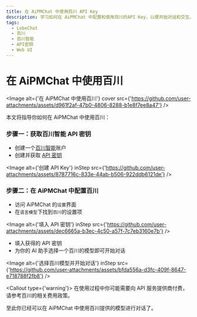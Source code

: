 ```yaml
---
title: 在 AiPMChat 中使用百川 API Key
description: 学习如何在 AiPMChat 中配置和使用百川的API Key，以便开始对话和交互。
tags:
  - LobeChat
  - 百川
  - 百川智能
  - API密钥
  - Web UI
---
```


# 在 AiPMChat 中使用百川

<Image
  alt={'在 AiPMChat 中使用百川'}
  cover
  src={'https://github.com/user-attachments/assets/d961f2af-47b0-4806-8288-b1e8f7ee8a47'}
/>

本文将指导你如何在 AiPMChat 中使用百川：

<Steps>

### 步骤一：获取百川智能 API 密钥

- 创建一个[百川智能](https://platform.baichuan-ai.com/homePage)账户
- 创建并获取 [API 密钥](https://platform.baichuan-ai.com/console/apikey)

<Image
  alt={'创建 API Key'}
  inStep
  src={'https://github.com/user-attachments/assets/8787716c-833e-44ab-b506-922ddb6121de'}
/>

### 步骤二：在 AiPMChat 中配置百川

- 访问 AiPMChat 的`设置`界面
- 在`语言模型`下找到`百川`的设置项

<Image
  alt={'填入 API 密钥'}
  inStep
  src={'https://github.com/user-attachments/assets/dec6665a-b3ec-4c50-a57f-7c7eb3160e7b'}
/>

- 填入获得的 API 密钥
- 为你的 AI 助手选择一个百川的模型即可开始对话

<Image
  alt={'选择百川模型并开始对话'}
  inStep
  src={'https://github.com/user-attachments/assets/bfda556a-d3fc-409f-8647-e718788f2fb8'}
/>

<Callout type={'warning'}>
  在使用过程中你可能需要向 API 服务提供商付费，请参考百川的相关费用政策。
</Callout>

</Steps>

至此你已经可以在 AiPMChat 中使用百川提供的模型进行对话了。
